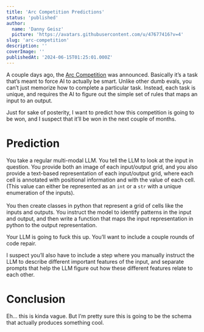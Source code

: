 ```yaml
---
title: 'Arc Competition Predictions'
status: 'published'
author:
  name: 'Danny Geisz'
  picture: 'https://avatars.githubusercontent.com/u/47677416?v=4'
slug: 'arc-competition'
description: ''
coverImage: ''
publishedAt: '2024-06-15T01:25:01.000Z'
---
```


A couple days ago, the [Arc Competition](https://arcprize.org/) was announced. Basically it’s a task that’s meant to force AI to actually be smart. Unlike other dumb evals, you can’t just memorize how to complete a particular task. Instead, each task is unique, and requires the AI to figure out the simple set of rules that maps an input to an output.

Just for sake of posterity, I want to predict how this competition is going to be won, and I suspect that it’ll be won in the next couple of months.

# Prediction

You take a regular multi-modal LLM. You tell the LLM to look at the input in question. You provide both an image of each input/output grid, and you also provide a text-based representation of each input/output grid, where each cell is annotated with positional information and with the value of each cell. (This value can either be represented as an `int` or a `str` with a unique enumeration of the inputs).\
\
You then create classes in python that represent a grid of cells like the inputs and outputs. You instruct the model to identify patterns in the input and output, and then write a function that maps the input representation in python to the output representation.

Your LLM is going to fuck this up. You’ll want to include a couple rounds of code repair.

I suspect you’ll also have to include a step where you manually instruct the LLM to describe different important features of the input, and separate prompts that help the LLM figure out how these different features relate to each other.

# Conclusion

Eh… this is kinda vague. But I’m pretty sure this is going to be the schema that actually produces something cool.
